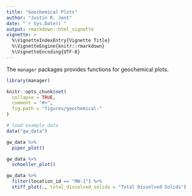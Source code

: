 ```yaml
---
title: "Geochemical Plots"
author: "Justin R. Jent"
date: "`r Sys.Date()`"
output: rmarkdown::html_vignette
vignette: >
  %\VignetteIndexEntry{Vignette Title}
  %\VignetteEngine{knitr::rmarkdown}
  %\VignetteEncoding{UTF-8}
---
```

The `manager` packages provides functions for geochemical plots.

```r
library(manager)

knitr::opts_chunk$set(
  collapse = TRUE,
  comment = "#>",
  fig.path = "figures/geochemical-"
)
```

```r
# load example data
data("gw_data")

gw_data %>%
  piper_plot()
```

```r
gw_data %>%
  schoeller_plot()
```

```r
gw_data %>%
  filter(location_id == "MW-1") %>%
  stiff_plot(., total_dissolved_solids = "Total Dissolved Solids")
```